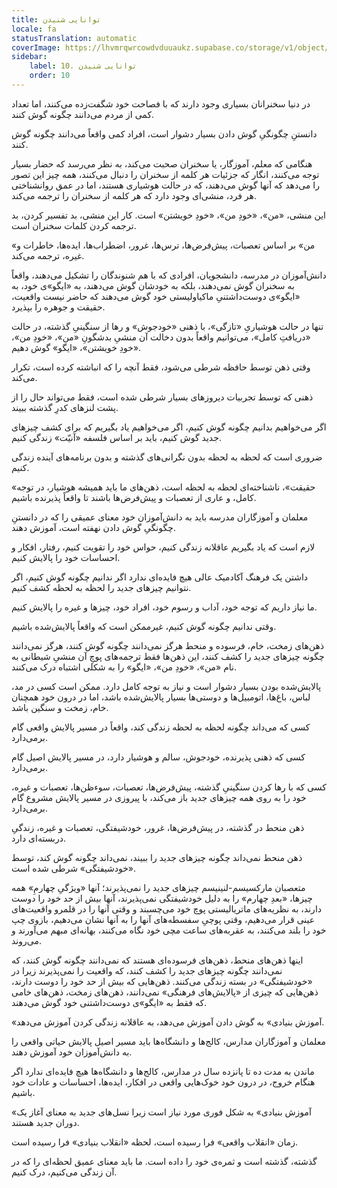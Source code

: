 ```yaml
---
title: توانایی شنیدن
locale: fa
statusTranslation: automatic
coverImage: https://lhvmrqwrcowdvduuaukz.supabase.co/storage/v1/object/public/strapi-uploads/small_cover-educacion-fundamental.webp-2d51a7828a2b1309555be27f7e2a61a0.webp
sidebar:
    label: 10. توانایی شنیدن
    order: 10
---
```

در دنیا سخنرانان بسیاری وجود دارند که با فصاحت خود شگفت‌زده می‌کنند، اما تعداد کمی از مردم می‌دانند چگونه گوش کنند.

دانستنِ چگونگیِ گوش دادن بسیار دشوار است، افراد کمی واقعاً می‌دانند چگونه گوش کنند.

هنگامی که معلم، آموزگار، یا سخنران صحبت می‌کند، به نظر می‌رسد که حضار بسیار توجه می‌کنند، انگار که جزئیات هر کلمه از سخنران را دنبال می‌کنند، همه چیز این تصور را می‌دهد که آنها گوش می‌دهند، که در حالت هوشیاری هستند، اما در عمق روانشناختی هر فرد، منشی‌ای وجود دارد که هر کلمه از سخنران را ترجمه می‌کند.

این منشی، «من»، «خودِ من»، «خودِ خویشتن» است. کار این منشی، بد تفسیر کردن، بد ترجمه کردن کلمات سخنران است.

«من» بر اساس تعصبات، پیش‌فرض‌ها، ترس‌ها، غرور، اضطراب‌ها، ایده‌ها، خاطرات و غیره، ترجمه می‌کند.

دانش‌آموزان در مدرسه، دانشجویان، افرادی که با هم شنوندگان را تشکیل می‌دهند، واقعاً به سخنران گوش نمی‌دهند، بلکه به خودشان گوش می‌دهند، به «ایگو»ی خود، به «ایگو»ی دوست‌داشتنیِ ماکیاولیستی خود گوش می‌دهند که حاضر نیست واقعیت، حقیقت و جوهره را بپذیرد.

تنها در حالت هوشیاریِ «تازگی»، با ذهنی «خودجوش» و رها از سنگینیِ گذشته، در حالت «دریافتِ کامل»، می‌توانیم واقعاً بدون دخالت آن منشیِ بدشگونِ «من»، «خودِ من»، «خودِ خویشتن»، «ایگو» گوش دهیم.

وقتی ذهن توسط حافظه شرطی می‌شود، فقط آنچه را که انباشته کرده است، تکرار می‌کند.

ذهنی که توسط تجربیات دیروزهای بسیار شرطی شده است، فقط می‌تواند حال را از پشت لنزهای کدرِ گذشته ببیند.

اگر می‌خواهیم بدانیم چگونه گوش کنیم، اگر می‌خواهیم یاد بگیریم که برای کشف چیزهای جدید گوش کنیم، باید بر اساس فلسفه «آنیّت» زندگی کنیم.

ضروری است که لحظه به لحظه بدون نگرانی‌های گذشته و بدون برنامه‌های آینده زندگی کنیم.

«حقیقت»، ناشناخته‌ای لحظه به لحظه است، ذهن‌های ما باید همیشه هوشیار، در توجه کامل، و عاری از تعصبات و پیش‌فرض‌ها باشند تا واقعاً پذیرنده باشیم.

معلمان و آموزگاران مدرسه باید به دانش‌آموزان خود معنای عمیقی را که در دانستنِ چگونگیِ گوش دادن نهفته است، آموزش دهند.

لازم است که یاد بگیریم عاقلانه زندگی کنیم، حواس خود را تقویت کنیم، رفتار، افکار و احساسات خود را پالایش کنیم.

داشتن یک فرهنگ آکادمیک عالی هیچ فایده‌ای ندارد اگر ندانیم چگونه گوش کنیم، اگر نتوانیم چیزهای جدید را لحظه به لحظه کشف کنیم.

ما نیاز داریم که توجه خود، آداب و رسوم خود، افراد خود، چیزها و غیره را پالایش کنیم.

وقتی ندانیم چگونه گوش کنیم، غیرممکن است که واقعاً پالایش‌شده باشیم.

ذهن‌های زمخت، خام، فرسوده و منحط هرگز نمی‌دانند چگونه گوش کنند، هرگز نمی‌دانند چگونه چیزهای جدید را کشف کنند، این ذهن‌ها فقط ترجمه‌های پوچِ آن منشیِ شیطانی به نام «من»، «خودِ من»، «ایگو» را به شکلی اشتباه درک می‌کنند.

پالایش‌شده بودن بسیار دشوار است و نیاز به توجه کامل دارد. ممکن است کسی در مد، لباس، باغ‌ها، اتومبیل‌ها و دوستی‌ها بسیار پالایش‌شده باشد، اما در درون خود همچنان خام، زمخت و سنگین باشد.

کسی که می‌داند چگونه لحظه به لحظه زندگی کند، واقعاً در مسیر پالایش واقعی گام برمی‌دارد.

کسی که ذهنی پذیرنده، خودجوش، سالم و هوشیار دارد، در مسیر پالایش اصیل گام برمی‌دارد.

کسی که با رها کردن سنگینیِ گذشته، پیش‌فرض‌ها، تعصبات، سوءظن‌ها، تعصبات و غیره، خود را به روی همه چیزهای جدید باز می‌کند، با پیروزی در مسیر پالایش مشروع گام برمی‌دارد.

ذهن منحط در گذشته، در پیش‌فرض‌ها، غرور، خودشیفتگی، تعصبات و غیره، زندگیِ دربسته‌ای دارد.

ذهن منحط نمی‌داند چگونه چیزهای جدید را ببیند، نمی‌داند چگونه گوش کند، توسط «خودشیفتگی» شرطی شده است.

متعصبان مارکسیسم-لنینیسم چیزهای جدید را نمی‌پذیرند؛ آنها «ویژگیِ چهارمِ» همه چیزها، «بعدِ چهارم» را به دلیل خودشیفتگی نمی‌پذیرند، آنها بیش از حد خود را دوست دارند، به نظریه‌های ماتریالیستی پوچ خود می‌چسبند و وقتی آنها را در قلمرو واقعیت‌های عینی قرار می‌دهیم، وقتی پوچیِ سفسطه‌های آنها را به آنها نشان می‌دهیم، بازوی چپ خود را بلند می‌کنند، به عقربه‌های ساعت مچی خود نگاه می‌کنند، بهانه‌ای مبهم می‌آورند و می‌روند.

اینها ذهن‌های منحط، ذهن‌های فرسوده‌ای هستند که نمی‌دانند چگونه گوش کنند، که نمی‌دانند چگونه چیزهای جدید را کشف کنند، که واقعیت را نمی‌پذیرند زیرا در «خودشیفتگی» در بسته زندگی می‌کنند. ذهن‌هایی که بیش از حد خود را دوست دارند، ذهن‌هایی که چیزی از «پالایش‌های فرهنگی» نمی‌دانند، ذهن‌های زمخت، ذهن‌های خامی که فقط به «ایگو»ی دوست‌داشتنی خود گوش می‌دهند.

«آموزش بنیادی» به گوش دادن آموزش می‌دهد، به عاقلانه زندگی کردن آموزش می‌دهد.

معلمان و آموزگاران مدارس، کالج‌ها و دانشگاه‌ها باید مسیر اصیل پالایش حیاتی واقعی را به دانش‌آموزان خود آموزش دهند.

ماندن به مدت ده تا پانزده سال در مدارس، کالج‌ها و دانشگاه‌ها هیچ فایده‌ای ندارد اگر هنگام خروج، در درون خود خوک‌هایی واقعی در افکار، ایده‌ها، احساسات و عادات خود باشیم.

«آموزش بنیادی» به شکل فوری مورد نیاز است زیرا نسل‌های جدید به معنای آغاز یک دوران جدید هستند.

زمان «انقلاب واقعی» فرا رسیده است، لحظه «انقلاب بنیادی» فرا رسیده است.

گذشته، گذشته است و ثمره‌ی خود را داده است. ما باید معنای عمیق لحظه‌ای را که در آن زندگی می‌کنیم، درک کنیم.

